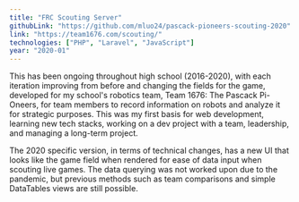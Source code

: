 ```yaml
---
title: "FRC Scouting Server"
githubLink: "https://github.com/mluo24/pascack-pioneers-scouting-2020"
link: "https://team1676.com/scouting/"
technologies: ["PHP", "Laravel", "JavaScript"]
year: "2020-01"
---
```


This has been ongoing throughout high school (2016-2020), with each iteration improving from before and changing the fields for the game,
developed for my school's robotics team, <Link href="https://team1676.com/" underline="hover" target="_blank">Team 1676: The Pascack Pi-Oneers</Link>, for team members to record
information on robots and analyze it for strategic purposes. This was my first basis for web development, learning new tech stacks, working on a dev project with a team, leadership, and managing a long-term project.

The 2020 specific version, in terms of technical changes, has a new UI that looks like the game field when rendered for ease of data input when scouting live games.
The data querying was not worked upon due to the pandemic, but previous methods such as team comparisons and simple <Link href="https://datatables.net/" target="_blank">DataTables</Link> views are still possible.

